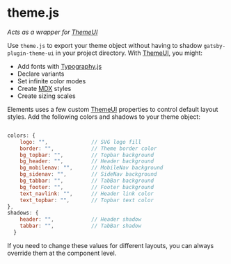 # theme.js

_Acts as a wrapper for [ThemeUI](https://theme-ui.com/)_

Use `theme.js` to export your theme object without having to shadow `gatsby-plugin-theme-ui` in your project directory. With [ThemeUI](https://theme-ui.com/), you might:

- Add fonts with [Typography.js](https://kyleamathews.github.io/typography.js/)
- Declare variants
- Set infinite color modes
- Create [MDX](https://mdxjs.com/) styles
- Create sizing scales

Elements uses a few custom [ThemeUI](https://theme-ui.com/) properties to control default layout styles. Add the following colors and shadows to your theme object:

```jsx

colors: {
    logo: "",              // SVG logo fill
    border: "",            // Theme border color
    bg_topbar: "",         // Topbar background
    bg_header: "",         // Header background
    bg_mobilenav: "",      // MobileNav background
    bg_sidenav: "",        // SideNav background
    bg_tabbar: "",         // TabBar background
    bg_footer: "",         // Footer background
    text_navlink: "",      // Header link color
    text_topbar: "",       // Topbar text color
},
shadows: {
    header: "",            // Header shadow
    tabbar: "",            // TabBar shadow
  }
```

If you need to change these values for different layouts, you can always override them at the component level.
